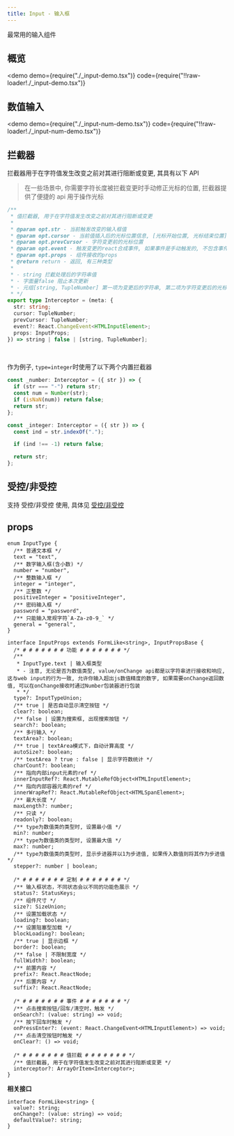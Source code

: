 ```yaml
---
title: Input - 输入框
---
```


最常用的输入组件

## 概览

<demo
  demo={require("./_input-demo.tsx")}
  code={require("!!raw-loader!./_input-demo.tsx")}
></demo>

## 数值输入

<demo
  demo={require("./_input-num-demo.tsx")}
  code={require("!!raw-loader!./_input-num-demo.tsx")}
></demo>

## 拦截器

拦截器用于在字符值发生改变之前对其进行阻断或变更, 其具有以下 API

> 在一些场景中, 你需要字符长度被拦截变更时手动修正光标的位置, 拦截器提供了便捷的 api 用于操作光标

```ts
/**
 * 值拦截器, 用于在字符值发生改变之前对其进行阻断或变更
 *
 * @param opt.str - 当前触发改变的输入框值
 * @param opt.cursor - 当前值插入后的光标位置信息, [光标开始位置, 光标结束位置]
 * @param opt.prevCursor - 字符变更前的光标位置
 * @param opt.event - 触发变更的react合成事件, 如果事件是手动触发的, 不包含事件对象
 * @param opt.props - 组件接收的props
 * @return return - 返回, 有三种类型
 *
 * - string 拦截处理后的字符串值
 * - 字面量false 阻止本次更新
 * - 元组[string, TupleNumber] 第一项为变更后的字符串, 第二项为字符变更后的光标位置, 如果对字符值的长度进行了变更, 需要手动修正光标位置, 通常, 修正后的位置为起始位置前增加或减少的字符数
 * */
export type Interceptor = (meta: {
  str: string;
  cursor: TupleNumber;
  prevCursor: TupleNumber;
  event?: React.ChangeEvent<HTMLInputElement>;
  props: InputProps;
}) => string | false | [string, TupleNumber];
```

<br />

作为例子, `type=integer`时使用了以下两个内置拦截器

```ts
const _number: Interceptor = ({ str }) => {
  if (str === "-") return str;
  const num = Number(str);
  if (isNaN(num)) return false;
  return str;
};

const _integer: Interceptor = ({ str }) => {
  const ind = str.indexOf(".");

  if (ind !== -1) return false;

  return str;
};
```

## 受控/非受控

支持 受控/非受控 使用, 具体见 [受控/非受控](/docs/components/other/control-uncontrol)

## props

```tsx | pure
enum InputType {
  /** 普通文本框 */
  text = "text",
  /** 数字输入框(含小数) */
  number = "number",
  /** 整数输入框 */
  integer = "integer",
  /** 正整数 */
  positiveInteger = "positiveInteger",
  /** 密码输入框 */
  password = "password",
  /** 只能输入常规字符`A-Za-z0-9_` */
  general = "general",
}

interface InputProps extends FormLike<string>, InputPropsBase {
  /* # # # # # # # 功能 # # # # # # # */
  /**
   * InputType.text | 输入框类型
   * - 注意, 无论是否为数值类型, value/onChange api都是以字符串进行接收和响应, 这与web input的行为一致, 允许你输入超出js数值精度的数字, 如果需要onChange返回数值, 可以在onChange接收时通过Number包装器进行包装
   * */
  type?: InputTypeUnion;
  /** true | 是否自动显示清空按钮 */
  clear?: boolean;
  /** false | 设置为搜索框, 出现搜索按钮 */
  search?: boolean;
  /** 多行输入 */
  textArea?: boolean;
  /** true | textArea模式下，自动计算高度 */
  autoSize?: boolean;
  /** textArea ? true : false | 显示字符数统计 */
  charCount?: boolean;
  /** 指向内部input元素的ref */
  innerInputRef?: React.MutableRefObject<HTMLInputElement>;
  /** 指向内部容器元素的ref */
  innerWrapRef?: React.MutableRefObject<HTMLSpanElement>;
  /** 最大长度 */
  maxLength?: number;
  /** 只读 */
  readonly?: boolean;
  /** type为数值类的类型时, 设置最小值 */
  min?: number;
  /** type为数值类的类型时, 设置最大值 */
  max?: number;
  /** type为数值类的类型时, 显示步进器并以1为步进值, 如果传入数值则将其作为步进值 */
  stepper?: number | boolean;

  /* # # # # # # # 定制 # # # # # # # */
  /** 输入框状态，不同状态会以不同的功能色展示 */
  status?: StatusKeys;
  /** 组件尺寸 */
  size?: SizeUnion;
  /** 设置加载状态 */
  loading?: boolean;
  /** 设置阻塞型加载 */
  blockLoading?: boolean;
  /** true | 显示边框 */
  border?: boolean;
  /** false | 不限制宽度 */
  fullWidth?: boolean;
  /** 前置内容 */
  prefix?: React.ReactNode;
  /** 后置内容 */
  suffix?: React.ReactNode;

  /* # # # # # # # 事件 # # # # # # # */
  /** 点击搜索按钮/回车/清空时，触发 */
  onSearch?: (value: string) => void;
  /** 按下回车时触发 */
  onPressEnter?: (event: React.ChangeEvent<HTMLInputElement>) => void;
  /** 点击清空按钮时触发 */
  onClear?: () => void;

  /* # # # # # # # 值拦截 # # # # # # # */
  /** 值拦截器, 用于在字符值发生改变之前对其进行阻断或变更 */
  interceptor?: ArrayOrItem<Interceptor>;
}
```

**相关接口**

```tsx | pure
interface FormLike<string> {
  value?: string;
  onChange?: (value: string) => void;
  defaultValue?: string;
}
```
